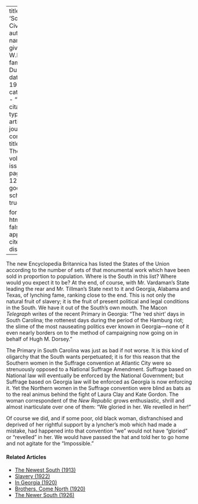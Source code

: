 
---
title: 'Southern Civilization'
author:
  - name:
      given: W.E.B.
      family: Du Bois
date: May 1916
categories: 
  - ""
citation: 
  type: article-journal
  container-title: The Crisis
  volume: 13
  issue: 1
  page: 11-12
google-scholar: true

format:
  html:
    toc: false
    appendix-cite-as: display
---



The new Encyclopedia Britannica has listed the States of the Union
according to the number of sets of that monumental work which have been
sold in proportion to population. Where is the South in this list? Where
would you expect it to be? At the end, of course, with Mr. Vardaman's
State leading the rear and Mr. Tillman's State next to it and Georgia,
Alabama and Texas, of lynching fame, ranking close to the end. This is
not only the natural fruit of slavery; it is the fruit of present
political and legal conditions in the South. We have it out of the
South's own mouth. The Macon *Telegraph* writes of the recent Primary in
Georgia: "The 'red shirt' days in South Carolina; the rottenest days
during the period of the Hamburg riot; the slime of the most nauseating
politics ever known in Georgia---none of it even nearly borders on to
the method of campaigning now going on in behalf of Hugh M. Dorsey."

The Primary in South Carolina was just as bad if not worse. It is this
kind of oligarchy that the South wants perpetuated; it is for this
reason that the Southern women in the Suffrage convention at Atlantic
City were so strenuously opposed to a National Suffrage Amendment.
Suffrage based on National law will eventually be enforced by the
National Government; but Suffrage based on Georgia law will be enforced
as Georgia is now enforcing it. Yet the Northern women in the Suffrage
convention were blind as bats as to
the real animus behind the fight of Laura Clay and Kate Gordon. The
woman correspondent of the *New Republic* grows enthusiastic, shrill and
almost inarticulate over one of them: "We gloried in her. We revelled in
her!"

Of course we did, and if some poor, old black woman, disfranchised and
deprived of her rightful support by a lyncher's mob which had made a
mistake, had happened into that convention "we" would not have "gloried"
or "revelled" in her. We would have passed the hat and told her to go
home and not agitate for the "Impossible."

<!-- Similar articles start here -->
<div  class="clear-wrap"></div>

#### Related Articles

* [The Newest South (1913)](/Volumes/06/03/newest_south.html)
* [Slavery (1922)](/Volumes/24/01/slavery.html)
* [In Georgia (1920)](/Volumes/20/03/in-georgia.html)
* [Brothers, Come North (1920)](/Volumes/19/03/brothers_come_north.html)
* [The Newer South (1926)](/Volumes/31/04/newer_south.html)

<!-- Similar articles end here -->